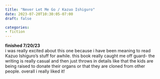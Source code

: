 ```yaml
---
title: "Never Let Me Go / Kazuo Ishiguro"
date: 2023-07-20T10:30:05-07:00
draft: false

categories:
- fiction
---
```


**finished 7/20/23** \
i was really excited about this one because i have been meaning to read Kazuo Ishiguro's stuff for awhile. this book really caught me off guard- the writing is really casual and then just throws in details like that the kids are being raised to donate their organs or that they are cloned from other people. overall i really liked it!